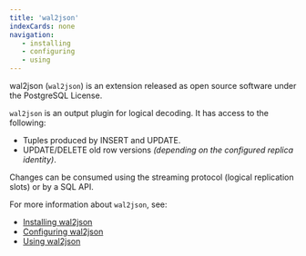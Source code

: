 ```yaml
---
title: 'wal2json'
indexCards: none
navigation:
   - installing
   - configuring
   - using
---
```


wal2json (`wal2json`) is an extension released as open source software under the PostgreSQL License. 

`wal2json` is an output plugin for logical decoding.  It has access to the following:

 - Tuples produced by INSERT and UPDATE.
 - UPDATE/DELETE old row versions *(depending on the configured replica identity)*. 

 Changes can be consumed using the streaming protocol (logical replication slots) or by a SQL API.

For more information about `wal2json`, see:

- [Installing wal2json](installing.mdx)
- [Configuring wal2json](configuring.mdx)
- [Using wal2json](using.mdx)